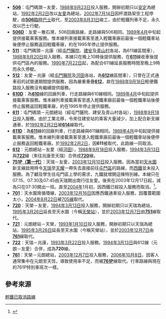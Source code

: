 *'''[[香港輕鐵506線|506]]'''：屯門碼頭－友愛，[[1988年]][[9月23日]]投入服務，開辦初期只以[[安定站 (香港)|安定]]為總站，[[1992年]][[2月2日]]改以[[友愛站|友愛]]為總站，[[2002年]][[7月14日]]因杯渡路架空工程停駛，由[[港鐵巴士506線|'''506'''臨時巴士]]取代，至[[2003年]][[8月31日]]峻工，由於輕鐵列車不足，永久改以巴士行駛。
*'''[[香港輕鐵506線|506D]]'''：友愛－散石灣，506回廠路線，走路線與506相同。[[1989年]][[4月]]中旬起提供接載乘客服務。惟本線列車接載乘客至進入輕鐵車廠前最後一個輕鐵車站後便停止服務返回輕鐵車廠，約在1995年停止提供服務。
*'''[[香港輕鐵511、611線|511]]'''：屯門碼頭－兆康（經[[屯門醫院站|屯門醫院]]、[[建安站 (香港)|建安]]及[[青山村站|青山村]]各站，為611線區間車），[[1988年]][[9月20日]]投入服務，本線只在晚上10時後提供服務，在'''[[香港輕鐵511、611線|611]]'''線收車後提供屯門區內的服務。[[1990年]][[7月22日]]起，為配合611線延長服務時間至晚上9時而永久停駛。
*'''[[香港輕鐵512線|512]]'''：友愛－兆康（經[[屯門醫院站|屯門醫院]]及[[河田站 (香港)|河田]]各站，為'''[[香港輕鐵612線|612]]'''線區間車），只曾在正式通車前的試營運期間提供服務，因為嚴重重疊'''[[香港輕鐵612線|612]]'''，故在[[1988年]][[9月18日]]輕便鐵路投入服務沒有繼續提供服務。
*'''[[香港輕鐵610D線|610D]]'''：為'''[[香港輕鐵610線|610]]'''線的回廠列車，行走路線與610線相同。[[1989年]][[4月]]中旬起提供接載乘客服務。惟本線列車接載乘客至進入輕鐵車廠前最後一個輕鐵車站後便停止服務返回輕鐵車廠，約在1995年停止提供服務。
*'''[[香港輕鐵511、611線|611]]'''：屯門碼頭－元朗總站（經屯門醫院、建安及青山村各站），[[1988年]][[9月18日]]投入服務。由於工業北移，令來往建安站的乘客大量減少，加上配合新支線通車，於[[1992年]][[2月2日]]被'''[[香港輕鐵614線|614]]'''線取代。
*'''[[香港輕鐵511、611線|611D]]'''：為'''[[香港輕鐵511、611線|611]]'''線的回廠列車，行走路線與611線相同。[[1989年]][[4月]]中旬起提供接載乘客服務。惟本線列車接載乘客至進入輕鐵車廠前最後一個輕鐵車站後便停止服務返回輕鐵車廠。於[[1992年]][[2月2日]]，因'''611'''被取代，此路線一同取消。
*'''[[香港輕鐵612線|612]]'''：元朗總站－友愛（經[[河田站 (香港)|河田]]），[[1988年]][[9月18日]]投入服務，[[1994年]][[3月13日]]與'''[[香港輕鐵722線|722]]'''線（來往兆康至天瑞）合併成'''[[香港輕鐵720線|720]]'''線。
* '''[[香港輕鐵751P線（第一代） |751P（第一代）]]'''：天瑞－友愛，[[2003年]][[12月10日]]投入服務。因為當初[[天水圍]]新支線啟用時令[[天瑞邨|天瑞]]至[[天耀邨|天耀]]一帶失去直接前往[[屯門區]]的路線，而[[西鐵綫|西鐵]]並未投入服務。為了顧及學生往屯門區上學的需求，九鐵就增開這條特別線。本線只在07:15、07:30及07:45由天瑞開出南行往友愛。後來在2003年12月17日起，減為只在07:30開出一班。直至[[2004年]]1月初，因西鐵已經投入服務而取消。<ref>{{Cite web|title=香港鐵路大典|url=https://hkrail.fandom.com/wiki/%E8%BC%95%E9%90%B5751P%E7%B7%9A_%28%E7%AC%AC%E4%B8%80%E4%BB%A3%29}}</ref>。
*'''[[香港輕鐵701線|701]]'''：天水圍南循環線，[[2003年]][[12月16日]]因應西鐵通車投入服務，因覆蓋範圍太小，[[2004年]][[8月22日]]被[[輕鐵705、706線|705線]]取代。
*'''[[香港輕鐵720線|720]]'''：天榮－友愛，[[1994年]][[3月13日]]投入服務，開辦初期只以天瑞為總站，[[1995年]][[3月26日]]延長至天水圍（今稱[[天榮站]]），並於[[2003年]][[12月7日]]由'''[[香港輕鐵751線|751]]'''線取代。
*'''[[香港輕鐵721線|721]]'''：元朗總站－天榮，[[1993年]][[1月10日]]投入服務，開辦初期只以天瑞為總站，[[1995年]][[3月26日]]延長至天水圍（今稱天榮站），並於[[2003年]][[12月7日]]由'''[[香港輕鐵761線|761]]'''線取代。
*'''[[香港輕鐵722線|722]]'''：天瑞－兆康，[[1993年]][[3月22日]]投入服務。[[1994年]][[3月13日]]與612線（元朗－友愛）合併，成為'''720'''線。
*'''[[香港輕鐵761線|761]]'''：天榮－元朗總站，[[2003年]][[12月7日]]投入服務，[[2006年]][[10月8日]]，因客人通常集中在元朗至天恆，導致使用率不足，而被'''[[香港輕鐵761P線|761P]]'''線取代。行車路線與現在的761P特別車班次一樣。

== 參考來源 == 
<noinclude>[[Category:香港鐵路模板|輕鐵已取消路線]]</noinclude>